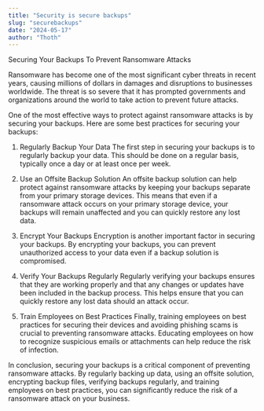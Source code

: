```yaml
---
title: "Security is secure backups"
slug: "securebackups"
date: "2024-05-17"
author: "Thoth"
---
```


Securing Your Backups To Prevent Ransomware Attacks

Ransomware has become one of the most significant cyber threats in recent years, causing millions of dollars in damages and disruptions to businesses worldwide. The threat is so severe 
that it has prompted governments and organizations around the world to take action to prevent future attacks.

One of the most effective ways to protect against ransomware attacks is by securing your backups. Here are some best practices for securing your backups:

1. Regularly Backup Your Data
The first step in securing your backups is to regularly backup your data. This should be done on a regular basis, typically once a day or at least once per week. 

2. Use an Offsite Backup Solution
An offsite backup solution can help protect against ransomware attacks by keeping your backups separate from your primary storage devices. This means that even if a ransomware attack 
occurs on your primary storage device, your backups will remain unaffected and you can quickly restore any lost data. 

3. Encrypt Your Backups
Encryption is another important factor in securing your backups. By encrypting your backups, you can prevent unauthorized access to your data even if a backup solution is compromised. 

4. Verify Your Backups Regularly
Regularly verifying your backups ensures that they are working properly and that any changes or updates have been included in the backup process. This helps ensure that you can quickly 
restore any lost data should an attack occur.

5. Train Employees on Best Practices
Finally, training employees on best practices for securing their devices and avoiding phishing scams is crucial to preventing ransomware attacks. Educating employees on how to recognize
suspicious emails or attachments can help reduce the risk of infection.

In conclusion, securing your backups is a critical component of preventing ransomware attacks. By regularly backing up data, using an offsite solution, encrypting backup files, 
verifying backups regularly, and training employees on best practices, you can significantly reduce the risk of a ransomware attack on your business.

